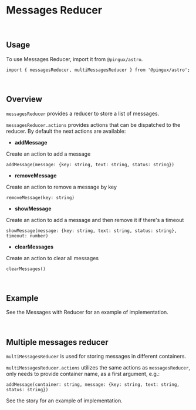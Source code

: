
<Meta title="Utils/MessagesReducer" />

# Messages Reducer

<br />

## Usage

To use Messages Reducer, import it from `@pingux/astro`.

`import { messagesReducer, multiMessagesReducer } from '@pingux/astro';`

<br />

## Overview

`messagesReducer` provides a reducer to store a list of messages.

`messagesReducer.actions` provides actions that can be dispatched to the reducer. By default the next actions are available:

* **addMessage**

Create an action to add a message

`addMessage(message: {key: string, text: string, status: string})`

* **removeMessage**

Create an action to remove a message by key

`removeMessage(key: string)`

* **showMessage**

Create an action to add a message and then remove it if there's a timeout

`showMessage(message: {key: string, text: string, status: string}, timeout: number)`

* **clearMessages**

Create an action to clear all messages

`clearMessages()`

<br />

## Example

See the <LinkTo kind="Messages" story="Use Reducer">Messages with Reducer</LinkTo> for an example of implementation.

<br />

## Multiple messages reducer

`multiMessagesReducer` is used for storing messages in different containers.

`multiMessagesReducer.actions` utilizes the same actions as `messagesReducer`, only needs to provide container name, as a first argument, e.g.:

`addMessage(container: string, message: {key: string, text: string, status: string})`

See the <LinkTo kind="Messages" story="Use Reducer With Multiple Containers">story</LinkTo> for an example of implementation.
